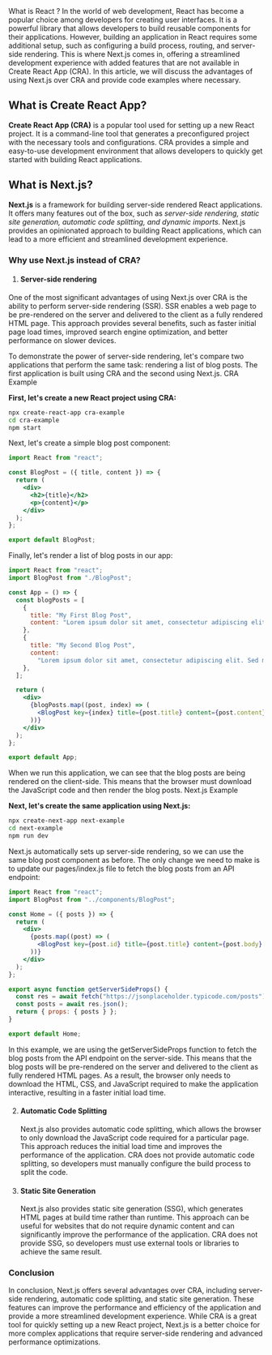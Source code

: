 <div className="flex flex-col px-8 max-w-[800px] m-auto gap-2" >
  <centerDiv className="flex text-center mt-8 font-bold text-3xl">What is React ?</centerDiv>
In the world of web development, React has become a popular choice among developers for creating user interfaces. It is a powerful library that allows developers to build reusable components for their applications. However, building an application in React requires some additional setup, such as configuring a build process, routing, and server-side rendering. This is where Next.js comes in, offering a streamlined development experience with added features that are not available in Create React App (CRA). In this article, we will discuss the advantages of using Next.js over CRA and provide code examples where necessary.

## What is Create React App?

**Create React App (CRA)** is a popular tool used for setting up a new React project. It is a command-line tool that generates a preconfigured project with the necessary tools and configurations. CRA provides a simple and easy-to-use development environment that allows developers to quickly get started with building React applications.

## What is Next.js?

**Next.js** is a framework for building server-side rendered React applications. It offers many features out of the box, such as _server-side rendering, static site generation, automatic code splitting, and dynamic imports_. Next.js provides an opinionated approach to building React applications, which can lead to a more efficient and streamlined development experience.

### Why use Next.js instead of CRA?

1. #### Server-side rendering

One of the most significant advantages of using Next.js over CRA is the ability to perform server-side rendering (SSR). SSR enables a web page to be pre-rendered on the server and delivered to the client as a fully rendered HTML page. This approach provides several benefits, such as faster initial page load times, improved search engine optimization, and better performance on slower devices.

To demonstrate the power of server-side rendering, let's compare two applications that perform the same task: rendering a list of blog posts. The first application is built using CRA and the second using Next.js.
CRA Example

**First, let's create a new React project using CRA:**

```bash
npx create-react-app cra-example
cd cra-example
npm start
```

Next, let's create a simple blog post component:

```jsx
import React from "react";

const BlogPost = ({ title, content }) => {
  return (
    <div>
      <h2>{title}</h2>
      <p>{content}</p>
    </div>
  );
};

export default BlogPost;
```

Finally, let's render a list of blog posts in our app:

```jsx
import React from "react";
import BlogPost from "./BlogPost";

const App = () => {
  const blogPosts = [
    {
      title: "My First Blog Post",
      content: "Lorem ipsum dolor sit amet, consectetur adipiscing elit.",
    },
    {
      title: "My Second Blog Post",
      content:
        "Lorem ipsum dolor sit amet, consectetur adipiscing elit. Sed malesuada volutpat turpis, a fringilla risus commodo quis.",
    },
  ];

  return (
    <div>
      {blogPosts.map((post, index) => (
        <BlogPost key={index} title={post.title} content={post.content} />
      ))}
    </div>
  );
};

export default App;
```

When we run this application, we can see that the blog posts are being rendered on the client-side. This means that the browser must download the JavaScript code and then render the blog posts.
Next.js Example

**Next, let's create the same application using Next.js:**

```bash
npx create-next-app next-example
cd next-example
npm run dev
```

Next.js automatically sets up server-side rendering, so we can use the same blog post component as before. The only change we need to make is to update our pages/index.js file to fetch the blog posts from an API endpoint:

```jsx
import React from "react";
import BlogPost from "../components/BlogPost";

const Home = ({ posts }) => {
  return (
    <div>
      {posts.map((post) => (
        <BlogPost key={post.id} title={post.title} content={post.body} />
      ))}
    </div>
  );
};

export async function getServerSideProps() {
  const res = await fetch("https://jsonplaceholder.typicode.com/posts");
  const posts = await res.json();
  return { props: { posts } };
}

export default Home;
```

In this example, we are using the getServerSideProps function to fetch the blog posts from the API endpoint on the server-side. This means that the blog posts will be pre-rendered on the server and delivered to the client as fully rendered HTML pages. As a result, the browser only needs to download the HTML, CSS, and JavaScript required to make the application interactive, resulting in a faster initial load time.

2. #### Automatic Code Splitting

   Next.js also provides automatic code splitting, which allows the browser to only download the JavaScript code required for a particular page. This approach reduces the initial load time and improves the performance of the application. CRA does not provide automatic code splitting, so developers must manually configure the build process to split the code.

3. #### Static Site Generation
   Next.js also provides static site generation (SSG), which generates HTML pages at build time rather than runtime. This approach can be useful for websites that do not require dynamic content and can significantly improve the performance of the application. CRA does not provide SSG, so developers must use external tools or libraries to achieve the same result.

### Conclusion

In conclusion, Next.js offers several advantages over CRA, including server-side rendering, automatic code splitting, and static site generation. These features can improve the performance and efficiency of the application and provide a more streamlined development experience. While CRA is a great tool for quickly setting up a new React project, Next.js is a better choice for more complex applications that require server-side rendering and advanced performance optimizations.

</div>

